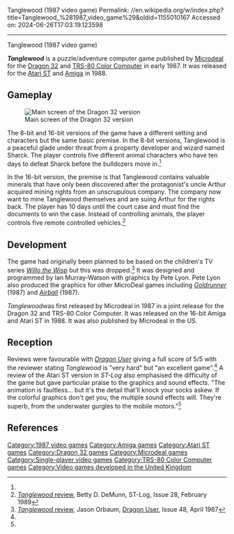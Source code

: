 Tanglewood (1987 video game)
Permalink: //en.wikipedia.org/w/index.php?title=Tanglewood_%281987_video_game%29&oldid=1155010167
Accessed on: 2024-06-26T17:03:19.123598



------
Tanglewood (1987 video game)
{{about|the 1987 computer game|the Mega Drive game|Tanglewood (2018 video game)}}
{{More citations needed|date=April 2020}}
{{Infobox video game
|title     = Tanglewood
|image     = TanglewoodAmigaCoverArt.jpg
|caption   = Cover art
|developer = [[Microdeal]]
|publisher = [[Microdeal]]
|designer  = Ian Murray-Watson
|programmer= Ian Murray-Watson
|artist    = Pete Lyon
|released  = '''1987:''' Dragon, CoCo<br>'''1988:''' Amiga, Atari ST
|genre     = [[Puzzle video game|Puzzle]]/[[Adventure game|adventure]]
|modes     = [[Single-player video game|Single-player]]
|platforms = [[Dragon 32]], [[TRS-80 Color Computer]], [[Atari ST]], [[Amiga]]
}}

'''''Tanglewood''''' is a puzzle/adventure computer game published by [[Microdeal]] for the [[Dragon 32]] and [[TRS-80 Color Computer]] in early 1987. It was released for the [[Atari ST]] and [[Amiga]] in 1988.

==Gameplay==
[[Image:Tanglewood_Dragon.png|thumb|left|Main screen of the Dragon 32 version]]

The 8-bit and 16-bit versions of the game have a different setting and characters but the same basic premise. In the 8-bit versions, Tanglewood is a peaceful glade under threat from a property developer and wizard named Sharck. The player controls five different animal characters who have ten days to defeat Sharck before the bulldozers move in.<ref name="du review" />

In the 16-bit version, the premise is that Tanglewood contains valuable minerals that have only been discovered after the protagonist's uncle Arthur acquired mining rights from an unscrupulous company. The company now want to mine Tanglewood themselves and are suing Arthur for the rights back. The player has 10 days until the court case and must find the documents to win the case. Instead of controlling animals, the player controls five remote controlled vehicles.<ref name="st-log review">[http://www.atarimagazines.com/st-log/issue28/92_1_REVIEW_TANGLEWOOD.php ''Tanglewood'' review], Betty D. DeMunn, ST-Log, Issue 28, February 1989</ref>

==Development==
The game had originally been planned to be based on the children's TV series ''[[Willo the Wisp]]'' but this was dropped.<ref name="du review">[http://www.dragon32universe.info/mags/dragon/dragon_user/html/048/du_048_tanglewood.html ''Tanglewood'' review], Jason Orbaum, [[Dragon User]], Issue 48, April 1987</ref> It was designed and programmed by Ian Murray-Watson with graphics by Pete Lyon. Pete Lyon also produced the graphics for other MicroDeal games including ''[[Goldrunner]]'' (1987) and  ''[[Airball (video game)|Airball]]'' (1987).

''Tanglewood''was first released by Microdeal in 1987 in a joint release for the Dragon 32 and TRS-80 Color Computer. It was released on the 16-bit Amiga and Atari ST in 1988. It was also published by Microdeal in the US.

==Reception==
Reviews were favourable with ''[[Dragon User]]'' giving a full score of 5/5 with the reviewer stating ''Tanglewood'' is "very hard" but "an excellent game".<ref name="du review" /> A review of the Atari ST version in ''ST-Log'' also emphasised the difficulty of the game but gave particular praise to the graphics and sound effects. "The animation is faultless... but it's the detail that'll knock your socks askew. If the colorful graphics don't get you, the multiple sound effects will. They're superb, from the underwater gurgles to the mobile motors."<ref name="st-log review" />

==References==
{{Reflist}}

[[Category:1987 video games]]
[[Category:Amiga games]]
[[Category:Atari ST games]]
[[Category:Dragon 32 games]]
[[Category:Microdeal games]]
[[Category:Single-player video games]]
[[Category:TRS-80 Color Computer games]]
[[Category:Video games developed in the United Kingdom]]